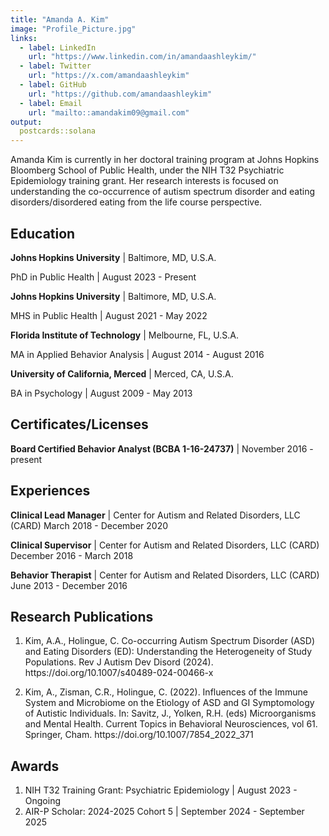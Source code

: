 ```yaml
---
title: "Amanda A. Kim"
image: "Profile_Picture.jpg"
links:
  - label: LinkedIn
    url: "https://www.linkedin.com/in/amandaashleykim/"
  - label: Twitter
    url: "https://x.com/amandaashleykim"
  - label: GitHub
    url: "https://github.com/amandaashleykim"
  - label: Email
    url: "mailto::amandakim09@gmail.com"
output:
  postcards::solana
---
```


Amanda Kim is currently in her doctoral training program at Johns Hopkins Bloomberg School of Public Health, under the NIH T32 Psychiatric Epidemiology training grant. Her research interests is focused on understanding the co-occurrence of autism spectrum disorder and eating disorders/disordered eating from the life course perspective. 


## Education

**Johns Hopkins University** | Baltimore, MD, U.S.A. 

PhD in Public Health | August 2023 - Present

**Johns Hopkins University** | Baltimore, MD, U.S.A. 

MHS in Public Health | August 2021 - May 2022

**Florida Institute of Technology** | Melbourne, FL, U.S.A. 

MA in Applied Behavior Analysis | August 2014 - August 2016

**University of California, Merced** | Merced, CA, U.S.A. 

BA in Psychology | August 2009 - May 2013

## Certificates/Licenses

**Board Certified Behavior Analyst (BCBA 1-16-24737)** | November 2016 - present

## Experiences

**Clinical Lead Manager** | Center for Autism and Related Disorders, LLC (CARD)
March 2018 - December 2020

**Clinical Supervisor** | Center for Autism and Related Disorders, LLC (CARD)
December 2016 - March 2018

**Behavior Therapist** | Center for Autism and Related Disorders, LLC (CARD)
June 2013 - December 2016

## Research Publications

1. Kim, A.A., Holingue, C. Co-occurring Autism Spectrum Disorder (ASD) and Eating Disorders (ED): Understanding the Heterogeneity of Study Populations. Rev J Autism Dev Disord (2024). https://doi.org/10.1007/s40489-024-00466-x

2. Kim, A., Zisman, C.R., Holingue, C. (2022). Influences of the Immune System and Microbiome on the Etiology of ASD and GI Symptomology of Autistic Individuals. In: Savitz, J., Yolken, R.H. (eds) Microorganisms and Mental Health. Current Topics in Behavioral Neurosciences, vol 61. Springer, Cham. https://doi.org/10.1007/7854_2022_371

## Awards
1. NIH T32 Training Grant: Psychiatric Epidemiology | August 2023 - Ongoing
2. AIR-P Scholar: 2024-2025 Cohort 5 | September 2024 - September 2025
